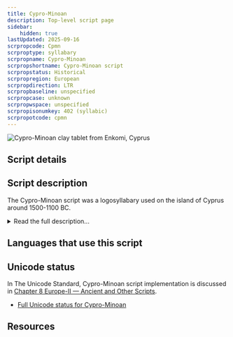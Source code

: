 ```yaml
---
title: Cypro-Minoan
description: Top-level script page
sidebar:
    hidden: true
lastUpdated: 2025-09-16
scrpropcode: Cpmn
scrproptype: syllabary
scrpropname: Cypro-Minoan
scrpropshortname: Cypro-Minoan script
scrpropstatus: Historical
scrpropregion: European
scrpropdirection: LTR
scrpropbaseline: unspecified
scrpropcase: unknown
scrpropwspace: unspecified
scrpropisonumkey: 402 (syllabic)
scrpropotcode: cpmn
---
```



![](../images/cpmn-sample.png "Cypro-Minoan clay tablet from Enkomi, Cyprus")

## Script details

<ScriptDetails />

## Script description

The Cypro-Minoan script was a logosyllabary used on the island of Cyprus around 1500-1100 BC.

<details>
<summary>Read the full description...</summary>It has not yet been deciphered. The name of the script reflects the possibilities that it derived from a Minoan script, such as Linear A on Minoan Crete, and is ancestral to the [Cypriot](/scrlang/scripts/cprt) script. More recently the theory that the script was brought to Cyprus by Minoan colonizers has been called into question, due to substantial differences between this script and Linear A.

Around 250 items have been discovered with Cypro-Minoan inscriptions, such as clay balls, tablets and vases. The script appears to have been mostly written from left to right, although some examples of right-to-left and boustrophedon inscriptions have been found. Most of the signs are thought to be phonographic, each sign representing a sound.
</details>

## Languages that use this script

<WsList script='Cpmn' wsMax='5' />

## Unicode status

In The Unicode Standard, Cypro-Minoan script implementation is discussed in [Chapter 8 Europe-II — Ancient and Other Scripts](https://www.unicode.org/versions/latest/core-spec/chapter-8/#G39686).

- [Full Unicode status for Cypro-Minoan](/scrlang/unicode/cpmn-unicode)



## Resources

<ScriptResources detailSummary='seemore' />

